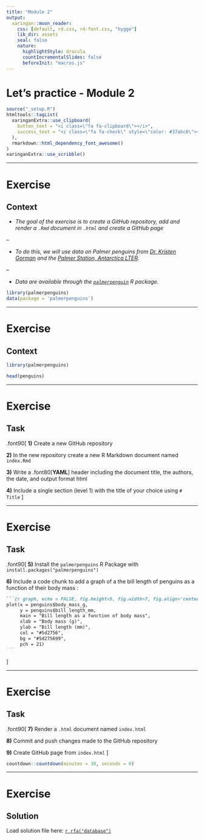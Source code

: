 ```yaml
---
title: "Module 2"
output:
  xaringan::moon_reader:
    css: [default, rd.css, rd-font.css, "hygge"]
    lib_dir: assets
    seal: false
    nature:
      highlightStyle: dracula
      countIncrementalSlides: false
      beforeInit: "macros.js"
---
```



# Let's practice - Module 2

```r
source("_setup.R")
htmltools::tagList(
  xaringanExtra::use_clipboard(
    button_text = "<i class=\"fa fa-clipboard\"></i>",
    success_text = "<i class=\"fa fa-check\" style=\"color: #37abc8\"></i>",
  ),
  rmarkdown::html_dependency_font_awesome()
)
xaringanExtra::use_scribble()
```
<!-- rmarkdown::render("_z02_break_out.Rmd") -->



---

# Exercise

## Context

- *The goal of the exercise is to create a GitHub repository, add and render a `.Rmd` document in `.html` and create a GitHub page*

--

- *To do this, we will use data on Palmer penguins from [Dr. Kristen Gorman](https://www.uaf.edu/cfos/people/faculty/detail/kristen-gorman.php) and the [Palmer Station, Antarctica LTER](https://pal.lternet.edu/).*

--

- *Data are available through the [`palmerpenguin`](https://github.com/allisonhorst/palmerpenguins) R package.*

```r
library(palmerpenguins)
data(package = 'palmerpenguins')
```

---

# Exercise

## Context

```r
library(palmerpenguins)
```
```r
head(penguins)
```

---

# Exercise

## Task

.font90[
**1)** Create a new GitHub repository

**2)** In the new repository create a new R Markdown document named `index.Rmd`

**3)** Write a .font80[**YAML**] header including the document title, the authors, the date, and output format html

**4)** Include a single section (level 1) with the title of your choice using `# Title`
]


---

# Exercise

## Task

.font90[
**5)** Install the `palmerpenguins` R Package with `install.packages("palmerpenguins")`

**6)** Include a code chunk to add a graph of a the bill length of penguins as a function of their body mass :

````md
```{r graph, echo = FALSE, fig.height=5, fig.width=7, fig.align='center'}`r ''`
plot(x = penguins$body_mass_g,
     y = penguins$bill_length_mm,
     main = "Bill length as a function of body mass",
     xlab = "Body mass (g)",
     ylab = "Bill length (mm)",
     col = "#5d2756",
     bg = "#5d275699",
     pch = 21)
```
````
]

---

# Exercise

## Task

.font90[
**7)** Render a `.html` document named `index.html`

**8)** Commit and push changes made to the GitHub repository

**9)** Create GitHub page from `index.html`
]


```r
countdown::countdown(minutes = 30, seconds = 0)
```

---

# Exercise

## Solution

Load solution file here: [`r rfa("database")`](https://github.com/inSilecoInc/learning_git_bs2)
